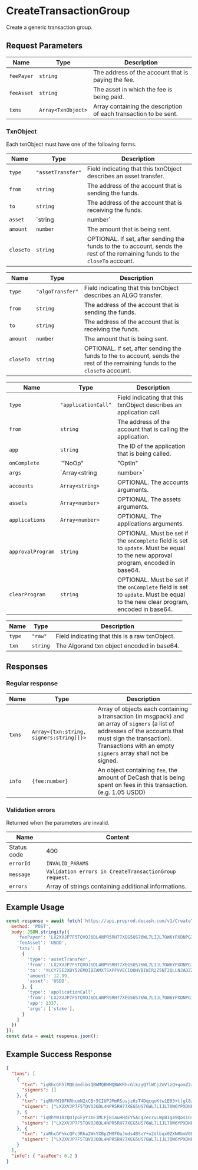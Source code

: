 # CreateTransactionGroup

Create a generic transaction group.

## Request Parameters

|     Name    |                   Type                   | Description |
| ----------- | ---------------------------------------- | ----------- |
| `feePayer`  | `string`                                 | The address of the account that is paying the fee. |
| `feeAsset`  | `string`                                 | The asset in which the fee is being paid. |
| `txns`      | `Array<TxnObject>`                       | Array containing the description of each transaction to be sent. |

### TxnObject

Each txnObject must have one of the following forms.

|     Name    |                   Type                   | Description |
| ----------- | ---------------------------------------- | ----------- |
| `type`      | `"assetTransfer"`                        | Field indicating that this txnObject describes an asset transfer. |
| `from`      | `string`                                 | The address of the account that is sending the funds. |
| `to`        | `string`                                 | The address of the account that is receiving the funds. |
| `asset`     | `string|number`                          | The ID of the asset that is being sent. Can be either a string (i.e. USDD, EURD) or a number (i.e. 51987792, 51987793). |
| `amount`    | `number`                                 | The amount that is being sent. |
| `closeTo`   | `string`                                 | OPTIONAL. If set, after sending the funds to the `to` account, sends the rest of the remaining funds to the `closeTo` account. |


|     Name    |                   Type                   | Description |
| ----------- | ---------------------------------------- | ----------- |
| `type`      | `"algoTransfer"`                         | Field indicating that this txnObject describes an ALGO transfer. |
| `from`      | `string`                                 | The address of the account that is sending the funds. |
| `to`        | `string`                                 | The address of the account that is receiving the funds. |
| `amount`    | `number`                                 | The amount that is being sent. |
| `closeTo`   | `string`                                 | OPTIONAL. If set, after sending the funds to the `to` account, sends the rest of the remaining funds to the `closeTo` account. |


|        Name       |                   Type             | Description |
| ----------------- | ---------------------------------- | ----------- |
| `type`            | `"applicationCall"`                | Field indicating that this txnObject describes an application call. |
| `from`            | `string`                           | The address of the account that is calling the application. |
| `app`             | `string`                           | The ID of the application that is being called. |
| `onComplete`      | `"NoOp"|"OptIn"|"CloseOut"|"Update"|"Delete"` | OPTIONAL. Describes the action that must be done after the call execution. By default is set to `"NoOp"`. |
| `args`            | `Array<string|number>`             | OPTIONAL. The arguments that must be passed to the application. By default is set to the empty list. |
| `accounts`        | `Array<string>`                    | OPTIONAL. The accounts arguments. |
| `assets`          | `Array<number>`                    | OPTIONAL. The assets arguments. |
| `applications`    | `Array<number>`                    | OPTIONAL. The applications arguments. |
| `approvalProgram` | `string`                           | OPTIONAL. Must be set if the `onComplete` field is set to `update`. Must be equal to the new approval program, encoded in base64.
| `clearProgram`    | `string`                           | OPTIONAL. Must be set if the `onComplete` field is set to `update`. Must be equal to the new clear program, encoded in base64.


|     Name    |                   Type                   | Description |
| ----------- | ---------------------------------------- | ----------- |
| `type`      | `"raw"`                                  | Field indicating that this is a raw txnObject. |
| `txn`       | `string`                                 | The Algorand txn object encoded in base64. |


## Responses

### Regular response

|     Name    |                   Type                  | Description |
| ----------- | --------------------------------------- | ----------- | 
| `txns`      | `Array<{txn:string, signers:string[]}>` | Array of objects each containing a transaction (in msgpack) and an array of `signers` (a list of addresses of the accounts that must sign the transaction). Transactions with an empty `signers` array shall not be signed. |
| `info`      | `{fee:number}`                          | An object containing `fee`, the amount of DeCash that is being spent on fees in this transaction. (e.g. 1.05 USDD) | 

### Validation errors

Returned when the parameters are invalid.

|     Name    |                              Content                              |
| ----------- | ----------------------------------------------------------------- |
| Status code | 400                                                               |
| `errorId`   | `INVALID_PARAMS`                                                  |
| `message`   | `Validation errors in CreateTransactionGroup request.`            | 
| `errors`    | Array of strings containing additional informations.              |

## Example Usage

<Tabs>
<TabItem value="js" label="JavaScript">

```js
const response = await fetch('https://api.preprod.decash.com/v1/CreateTransactionGroup', {
  method: 'POST',
  body: JSON.stringify({
    'feePayer': 'LX2XVJP7F5TQVOJ6DL4NPR5RH77XEG5US76WL7LIJL7OW6YPXDNPGIFWPM',
    'feeAsset': 'USDD',
    'txns': [
      {
        'type': 'assetTransfer',
        'from': 'LX2XVJP7F5TQVOJ6DL4NPR5RH77XEG5US76WL7LIJL7OW6YPXDNPGIFWPM',
        'to': 'YLCY7SE2XBY52EMOIBZAMXTSXPFVVECIQOHVBIWIR2Z5NT2QLLN2ADZZSE',
        'amount': 12.99,
        'asset': 'USDD',
      }, {
        'type': 'applicationCall',
        'from': 'LX2XVJP7F5TQVOJ6DL4NPR5RH77XEG5US76WL7LIJL7OW6YPXDNPGIFWPM',
        'app': 1337,
        'args': ['stake'],
      }
    ]
  })
});
const data = await response.json();
```

</TabItem>
</Tabs>

## Example Success Response

```json
{
  "txns": [
    {
      "txn": "iqRhcGFhlMQEdmdlbsQBWMQBWMQBWKRhcGlkzgQ7lWCjZmVlzQ+gomZ2zgFK5j6jZ2VurHRlc3RuZXQtdjEuMKJnaMQgSGO1GKSzyE7IEPItTxCByw9x8FmnrCDexi9/cOUJOiKjZ3JwxCB+X/1xrzIH1pNbuFQEL619bPx/dbYaqFrg13nlZVV7Y6Jsds4BSuomo3NuZMQgnu6hJOJLh9rTBj7efGmBjFWHYA8DKF4VJ/IzOYImWD2kdHlwZaRhcHBs",
      "signers": []
    }, {
      "txn": "iqRhYW10FKRhcmN2xCBr5CIUPJMmRSusjz6sT4DqcqoKtw1E03+tlgl8zDXHj6Jmds4BSuY+o2dlbqx0ZXN0bmV0LXYxLjCiZ2jEIEhjtRiks8hOyBDyLU8QgcsPcfBZp6wg3sYvf3DlCToio2dycMQgfl/9ca8yB9aTW7hUBC+tfWz8f3W2Gqha4Nd55WVVe2OibHbOAUrqJqNzbmTEIF31eqX/L2cKuT4a+NfHsT//chu0l/1l/WhK/ut7D7japHR5cGWlYXhmZXKkeGFpZM4DGUVQ",
      "signers": ["LX2XVJP7F5TQVOJ6DL4NPR5RH77XEG5US76WL7LIJL7OW6YPXDNPGIFWPM"]
    }, {
      "txn": "iqRhYW10zQUTpGFyY3bEIMLFj8iauHHdEY5AcgZecrvLWpBIg49QosiOs9bPUFrbomZ2zgFK5j6jZ2VurHRlc3RuZXQtdjEuMKJnaMQgSGO1GKSzyE7IEPItTxCByw9x8FmnrCDexi9/cOUJOiKjZ3JwxCB+X/1xrzIH1pNbuFQEL619bPx/dbYaqFrg13nlZVV7Y6Jsds4BSuomo3NuZMQgXfV6pf8vZwq5Phr418exP/9yG7SX/WX9aEr+63sPuNqkdHlwZaVheGZlcqR4YWlkzgMZRVA=",
      "signers": ["LX2XVJP7F5TQVOJ6DL4NPR5RH77XEG5US76WL7LIJL7OW6YPXDNPGIFWPM"]
    }, {
      "txn": "iaRhcGFhkcQFc3Rha2WkYXBpZM0FOaJmds4BSuY+o2dlbqx0ZXN0bmV0LXYxLjCiZ2jEIEhjtRiks8hOyBDyLU8QgcsPcfBZp6wg3sYvf3DlCToio2dycMQgfl/9ca8yB9aTW7hUBC+tfWz8f3W2Gqha4Nd55WVVe2OibHbOAUrqJqNzbmTEIF31eqX/L2cKuT4a+NfHsT//chu0l/1l/WhK/ut7D7japHR5cGWkYXBwbA==",
      "signers": ["LX2XVJP7F5TQVOJ6DL4NPR5RH77XEG5US76WL7LIJL7OW6YPXDNPGIFWPM"]
    }
  ],
  "info": { "asaFee": 0.2 }
}
```
